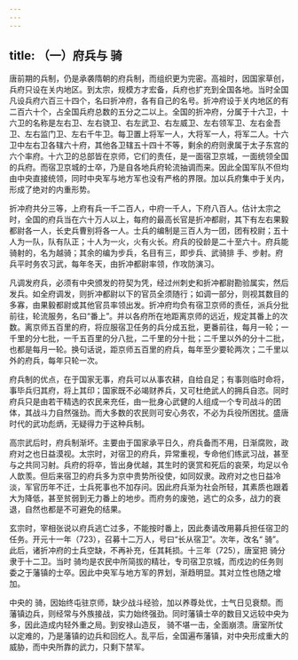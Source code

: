 ```yaml
---
---
---
```

title: （一）府兵与 骑
---



唐前期的兵制，仍是承袭隋朝的府兵制，而组织更为完密。高祖时，因国家草创，兵府只设在关内地区。到太宗，规模方才宏备，兵府也扩充到全国各地。当时全国凡设兵府六百三十四个，名曰折冲府，各有自己的名号。折冲府设于关内地区的有二百六十个，占全国兵府总数的五分之二以上。全国的折冲府，分属于十六卫，十六卫的名称是左右卫、左右骁卫、右左武卫、右左威卫、左右领军卫、左右金吾卫、左右监门卫、左右千牛卫。每卫置上将军一人，大将军一人，将军二人。十六卫中左右卫各辖六十府，其他各卫辖五十四十不等，剩余的府则隶属于太子东宫的六个率府。十六卫的总部皆在京师，它们的责任，是一面宿卫京城，一面统领全国的兵府。而宿卫京城的士卒，乃是自各地兵府轮流抽调而来。因此全国军队不但均由中央直接统领，同时中央军与地方军也没有严格的界限。加以兵府集中于关内，形成了绝对的内重形势。

折冲府共分三等，上府有兵一千二百人，中府一千人，下府八百人。估计太宗之时，全国的府兵当在六十万人以上，每府的最高长官是折冲都尉，其下有左右果毅都尉各一人，长史兵曹别将各一人。士兵的编制是三百人为一团，团有校尉；五十人为一队，队有队正；十人为一火，火有火长。府兵的役龄是二十至六十。府兵能骑射的，名为越骑；其余的编为步兵，名目有三，即步兵、武骑排 手、步射。府兵平时务农习武，每年冬天，由折冲都尉率领，作攻防演习。

凡调发府兵，必须有中央颁发的符契为凭，经过州刺史和折冲都尉勘验属实，然后发兵。如全府调发，则折冲都尉以下的官员全须随行；如调一部分，则视其数目的多寡，由果毅都尉或其他官员率领出发。折冲府均负有宿卫京师的责任，派兵分批前往，轮流服务，名曰“番上”。并以各府所在地距离京师的远近，规定其番上的次数。离京师五百里的府，将应服宿卫任务的兵分成五批，更番前往，每月一轮；一千里的分七批，一千五百里的分八批，二千里的分十批；二千里以外的分十二批，也都是每月一轮。换句话说，距京师五百里的府兵，每年至少要轮两次；二千里以外的府兵，每年只轮一次。

府兵制的优点，在于国家无事，府兵可以从事农耕，自给自足；有事则临时命将，事毕兵归其府，将上其印；国家既不必竭财养兵，又可杜绝武人的拥兵自恣。同时府兵只是由若干精选的农民来充任，由一批身心武健的人组成一个专司战斗的团体，其战斗力自然强劲。而大多数的农民则可安心务农，不必为兵役所困扰。盛唐时代的武功彪炳，无疑得力于这种兵制。

高宗武后时，府兵制渐坏。主要由于国家承平日久，府兵备而不用，日渐腐败，政府对之也日益漠视。太宗时，对宿卫的府兵，异常重视，专命他们练武习战，甚至与之共同习射。兵府的将卒，皆出身优越，其生时的褒赏和死后的哀荣，均足以令人歆羡。但后来宿卫的府兵多为京中贵势所役使，如同奴隶。政府对之也日益冷淡，军官历年不迁，士兵死事也不加存问。因此府兵渐为社会所轻，其素质也跟着大为降低，甚至贫弱到无力番上的地步。而府务的废弛，逃亡的众多，战力的衰退，自然也都是不可避免的结果。

玄宗时，宰相张说以府兵逃亡过多，不能按时番上，因此奏请改用募兵担任宿卫的任务。开元十一年（723），召募十二万人，号曰“长从宿卫”。次年，改名“ 骑”。此后，诸折冲府的士兵空缺，不再补充，任其耗损。十三年（725），唐室把 骑分隶于十二卫。当时 骑均是农民中所简拔的精壮，专司宿卫京城，而戍边的任务则委之于藩镇的士卒。因此中央军与地方军的界划，渐趋明显。其对立性也随之增加。

中央的 骑，因始终屯驻京师，缺少战斗经验，加以养尊处优，士气日见衰颓。而藩镇边兵，则经常与外族接战，实力始终强劲。同时藩镇士卒的数目又远较中央为多，因此造成内轻外重之局。到安禄山造反， 骑不堪一击，全面崩溃。唐室所仗以定难的，乃是藩镇的边兵和回纥人。乱平后，全国遍布藩镇，对中央形成重大的威胁，而中央所靠的武力，只剩下禁军。